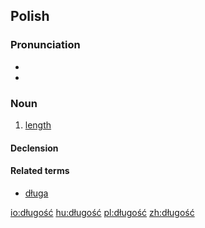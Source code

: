 ==Polish==

===Pronunciation===
* {{audio|Pl-długość.ogg|audio}}
* {{IPA|[ˈdwugɔɕt͡ɕ]|lang=pl}}

===Noun===
{{infl|pl|noun|g=f}}

# [[length]]

====Declension====
{{pl-decl-noun-ść|długoś}}

====Related terms====
* [[długa]]

[[io:długość]]
[[hu:długość]]
[[pl:długość]]
[[zh:długość]]